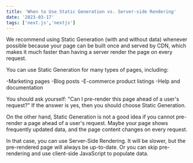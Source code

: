 ```yaml
---
title: 'When to Use Static Generation vs. Server-side Rendering'
date: '2023-03-17'
tags: ['next.js','nextjs']
---
```


We recommend using Static Generation (with and without data) whenever possible because your page can be built once and served by CDN, which makes it much faster than having a server render the page on every request.

You can use Static Generation for many types of pages, including:

-Marketing pages
-Blog posts
-E-commerce product listings
-Help and documentation

You should ask yourself: "Can I pre-render this page ahead of a user's request?" If the answer is yes, then you should choose Static Generation.

On the other hand, Static Generation is not a good idea if you cannot pre-render a page ahead of a user's request. Maybe your page shows frequently updated data, and the page content changes on every request.

In that case, you can use Server-Side Rendering. It will be slower, but the pre-rendered page will always be up-to-date. Or you can skip pre-rendering and use client-side JavaScript to populate data.